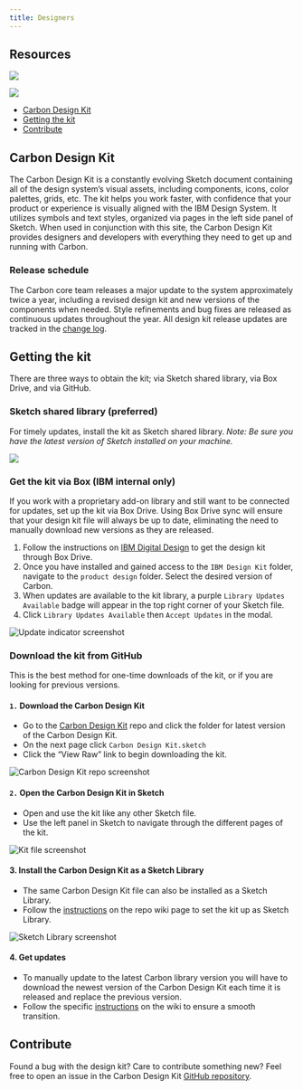 ```yaml
---
title: Designers
---
```


## Resources

<Row className="tile--group">
<Column offsetLg="4" colMd="4" colLg="4" noGutterSm>
  <ClickableTile
    title="Add Carbon Design Kit to Sketch library"
    href="sketch://add-library/cloud/JaVzz"
    type="resource">

![](images/sketch-icon.png)

  </ClickableTile>
</Column>
<Column colLg="4"  noGutterSm>
  <ClickableTile
    title="Download Carbon Design Kit from GitHub"
    href="https://github.com/IBM/carbon-design-kit"
    type="resource">

![](images/github-icon.png)

  </ClickableTile>
</Column>
</Row>

<AnchorLinks>

- [Carbon Design Kit](#carbon-design-kit)
- [Getting the kit](#getting-the-kit)
- [Contribute](#contribute)

</AnchorLinks>

## Carbon Design Kit

The Carbon Design Kit is a constantly evolving Sketch document containing all of the design system’s visual assets, including components, icons, color palettes, grids, etc. The kit helps you work faster, with confidence that your product or experience is visually aligned with the IBM Design System. It utilizes symbols and text styles, organized via pages in the left side panel of Sketch. When used in conjunction with this site, the Carbon Design Kit provides designers and developers with everything they need to get up and running with Carbon.

### Release schedule

The Carbon core team releases a major update to the system approximately twice a year, including a revised design kit and new versions of the components when needed. Style refinements and bug fixes are released as continuous updates throughout the year. All design kit release updates are tracked in the [change log](https://github.com/carbon-design-system/carbon-design-kit/releases).

## Getting the kit

There are three ways to obtain the kit; via Sketch shared library, via Box Drive, and via GitHub.

### Sketch shared library (preferred)

For timely updates, install the kit as Sketch shared library. _Note: Be sure you have the latest version of Sketch installed on your machine._

<Row>
<Column offsetLg="4" colLg="4" noGutterSm>
  <ClickableTile
    title="Add Carbon Design Kit to Sketch library (Beta)"
    href="sketch://add-library/cloud/JaVzz"
    type="resource">

![](images/sketch-icon.png)

  </ClickableTile>
</Column>
</Row>

### Get the kit via Box (IBM internal only)

If you work with a proprietary add-on library and still want to be connected for updates, set up the kit via Box Drive. Using Box Drive sync will ensure that your design kit file will always be up to date, eliminating the need to manually download new versions as they are released.

1. Follow the instructions on [IBM Digital Design](https://www.ibm.com/standards/web/design-kit/) to get the design kit through Box Drive.
2. Once you have installed and gained access to the `IBM Design Kit` folder, navigate to the `product design` folder. Select the desired version of Carbon.
3. When updates are available to the kit library, a purple `Library Updates Available` badge will appear in the top right corner of your Sketch file.
4. Click `Library Updates Available` then `Accept Updates` in the modal.

<ImageComponent cols="8" caption="Update indicator">

![Update indicator screenshot](images/designers-5.png)

</ImageComponent>

### Download the kit from GitHub

This is the best method for one-time downloads of the kit, or if you are looking for previous versions.

#### `1.` Download the Carbon Design Kit

- Go to the <a href="https://github.com/carbon-design-system/carbon-design-kit" target="_blank">Carbon Design Kit</a> repo and click the folder for latest version of the Carbon Design Kit.
- On the next page click `Carbon Design Kit.sketch`
- Click the “View Raw” link to begin downloading the kit.

<ImageComponent cols="12" caption="Carbon Design Kit repo">

![Carbon Design Kit repo screenshot](images/designers-2_new.png)

</ImageComponent>

#### `2.` Open the Carbon Design Kit in Sketch

- Open and use the kit like any other Sketch file.
- Use the left panel in Sketch to navigate through the different pages of the kit.

<ImageComponent cols="12" caption="Design kit file">

![Kit file screenshot](images/designers-3.png)

</ImageComponent>

#### 3. Install the Carbon Design Kit as a Sketch Library

- The same Carbon Design Kit file can also be installed as a Sketch Library.
- Follow the [instructions](https://github.com/IBM/carbon-design-kit/wiki/Sketch-Libraries-Overview) on the repo wiki page to set the kit up as Sketch Library.

<ImageComponent cols="12" caption="Sketch library">

![Sketch Library screenshot](images/designers-4.png)

</ImageComponent>

#### 4. Get updates

- To manually update to the latest Carbon library version you will have to download the newest version of the Carbon Design Kit each time it is released and replace the previous version.
- Follow the specific [instructions](https://github.com/IBM/carbon-design-kit/wiki/Sketch-Libraries-Overview) on the wiki to ensure a smooth transition.

## Contribute

Found a bug with the design kit? Care to contribute something new? Feel free to open an issue in the Carbon Design Kit [GitHub repository](https://github.com/ibm/carbon-design-kit/issues).
